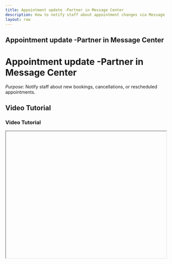 ```yaml
---
title: Appointment update -Partner in Message Center
description: How to notify staff about appointment changes via Message Center.
layout: raw
---
```



<div className="mdx-content">

## Appointment update -Partner in Message Center

<h1 className="text-3xl font-bold text-gray-900 mb-4">Appointment update -Partner in Message Center</h1>  

*Purpose*: Notify staff about new bookings, cancellations, or rescheduled appointments.

## Video Tutorial

<h3 className="text-xl font-medium text-gray-800 mb-2">Video Tutorial</h3>

<iframe
  width="100%"
  height="400"
  title="Appointment update tutorial"
  allowFullScreen
  className="rounded-lg"
/>

---

## Steps:

<h2 className="text-2xl font-semibold text-gray-800 mt-8 mb-4">Step-by-step Instructions</h2>

❶ **Navigate to the “Promote” page via the main dashboard.**

❷ **Click into the “Message Center” tab.**

❸ **Select the option “Appointment Updates – Partner.”**

❹ **This section handles automated messages to inform your staff members of booking-related actions.**

❺ **Enable or disable notifications for staff accordingly.**

❻ **Click preview to view the current message content.**

---

**Tip for First-Time Users**:  
Keeping your team updated ensures better coordination and fewer missed appointments.

<div className="space-y-4 mt-6">

<div className="my-10 border-t border-gray-200" />

## More questions about this

<h3 className="text-xl font-semibold text-black mb-4 mt-10"> More questions about this?</h3>
</div>
<div className="space-y-4 mt-6">
  <details className="bg-white rounded-md p-4 border border-gray-300">
  <summary
    className="font-medium text-base text-gray-900"
    style={{
      backgroundColor: 'transparent',
      outline: 'none',
      cursor: 'pointer',
      userSelect: 'none',
      listStyle: 'none',
    }}
  >Can I disable notifications for certain staff?</summary>
   <p className="mt-2 text-sm text-gray-700">
      Yes, just turn off the toggle next to their name or role.
    </p>
  </details>

  <details className="bg-white rounded-md p-4 border border-gray-300">
  <summary
    className="font-medium text-base text-gray-900"
    style={{
      backgroundColor: 'transparent',
      outline: 'none',
      cursor: 'pointer',
      userSelect: 'none',
      listStyle: 'none',
    }}
  >Do partners receive messages instantly?</summary>
    <p className="mt-2 text-sm text-gray-700">
      Yes, notifications are triggered automatically once actions occur.
    </p>
  </details>
</div>
</div>

---

<div className="space-y-4 mt-6">

<div className="my-10 border-t border-gray-200" />

<div className="mdx-content mt-10">

Was this article helpful?

<div style={{ display: 'flex', gap: '1rem' }}>
  <button style={{ padding: '0.5rem', borderRadius: '9999px', backgroundColor: '#f0f0f0' }}>
    <FaThumbsUp/>
  </button>
  <button style={{ padding: '0.5rem', borderRadius: '9999px', backgroundColor: '#f0f0f0' }}>
    <FaThumbsDown/>
  </button>
</div>
</div>

---
</div>
